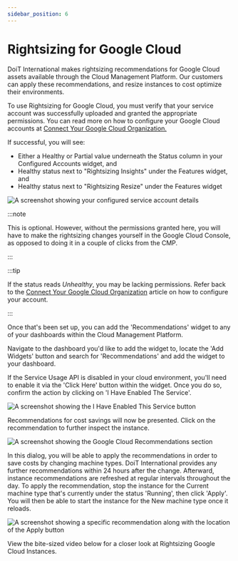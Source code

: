 ```yaml
---
sidebar_position: 6
---
```


# Rightsizing for Google Cloud

DoiT International makes rightsizing recommendations for Google Cloud assets available through the Cloud Management Platform. Our customers can apply these recommendations, and resize instances to cost optimize their environments.

To use Rightsizing for Google Cloud, you must verify that your service account was successfully uploaded and granted the appropriate permissions. You can read more on how to configure your Google Cloud accounts at [Connect Your Google Cloud Organization.](../google-cloud/connect-google-cloud-service-account.mdx)

If successful, you will see:

- Either a Healthy or Partial value underneath the Status column in your Configured Accounts widget, and
- Healthy status next to "Rightsizing Insights" under the Features widget, and
- Healthy status next to "Rightsizing Resize" under the Features widget

![A screenshot showing your configured service account details](../assets/png/cmp-rightsizing-1.png)

:::note

This is optional. However, without the permissions granted here, you will have to make the rightsizing changes yourself in the Google Cloud Console, as opposed to doing it in a couple of clicks from the CMP.

:::

:::tip

If the status reads _Unhealthy_, you may be lacking permissions. Refer back to the [Connect Your Google Cloud Organization](../google-cloud/connect-google-cloud-service-account.mdx) article on how to configure your account.

:::

Once that's been set up, you can add the 'Recommendations' widget to any of your dashboards within the Cloud Management Platform.

Navigate to the dashboard you'd like to add the widget to, locate the 'Add Widgets' button and search for 'Recommendations' and add the widget to your dashboard.

If the Service Usage API is disabled in your cloud environment, you'll need to enable it via the 'Click Here' button within the widget. Once you do so, confirm the action by clicking on 'I Have Enabled The Service'.

![A screenshot showing the I Have Enabled This Service button](../assets/png/cmp-recommendations-4.png)

Recommendations for cost savings will now be presented. Click on the recommendation to further inspect the instance.

![A screenshot showing the Google Cloud Recommendations section](../assets/png/cmp-recommendations-3.png)

In this dialog, you will be able to apply the recommendations in order to save costs by changing machine types. DoiT International provides any further recommendations within 24 hours after the change. Afterward, instance recommendations are refreshed at regular intervals throughout the day. To apply the recommendation, stop the instance for the Current machine type that's currently under the status 'Running', then click 'Apply'. You will then be able to start the instance for the New machine type once it reloads.

![A screenshot showing a specific recommendation along with the location of the Apply button](../assets/png/cmp-resize-instance.png)

View the bite-sized video below for a closer look at Rightsizing Google Cloud Instances.


<LoomEmbed id="cecfc1a7f3d84240a5be922e27c0ac56" />
